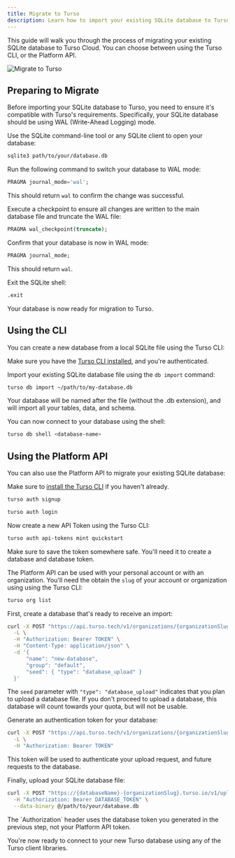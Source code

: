 ```yaml
---
title: Migrate to Turso
description: Learn how to import your existing SQLite database to Turso.
---
```


This guide will walk you through the process of migrating your existing SQLite database to Turso Cloud. You can choose between using the Turso CLI, or the Platform API.

<Frame>

![Migrate to Turso](/images/cloud/import.png)

</Frame>

## Preparing to Migrate

Before importing your SQLite database to Turso, you need to ensure it's compatible with Turso's requirements. Specifically, your SQLite database should be using WAL (Write-Ahead Logging) mode.

<Steps>

<Step title="Open your SQLite database">

Use the SQLite command-line tool or any SQLite client to open your database:

```bash
sqlite3 path/to/your/database.db
```

</Step>

<Step title="Set WAL journal mode">

Run the following command to switch your database to WAL mode:

```sql
PRAGMA journal_mode='wal';
```

This should return `wal` to confirm the change was successful.

</Step>

<Step title="Checkpoint and truncate the WAL file">

Execute a checkpoint to ensure all changes are written to the main database file and truncate the WAL file:

```sql
PRAGMA wal_checkpoint(truncate);
```

</Step>

<Step title="Verify the journal mode">

Confirm that your database is now in WAL mode:

```sql
PRAGMA journal_mode;
```

This should return `wal`.

</Step>

<Step title="Close the database">

Exit the SQLite shell:

```sql
.exit
```

Your database is now ready for migration to Turso.

</Step>

</Steps>

## Using the CLI

You can create a new database from a local SQLite file using the Turso CLI:

<Steps>

<Step title="Install the Turso CLI">

Make sure you have the [Turso CLI installed](/cli/introduction), and you're authenticated.

</Step>

<Step title="Import your SQLite Database">

Import your existing SQLite database file using the `db import` command:

```bash
turso db import ~/path/to/my-database.db
```

<Note>
  Your database will be named after the file (without the .db extension), and
  will import all your tables, data, and schema.
</Note>

</Step>

<Step title="Connect to your database">

You can now connect to your database using the shell:

```bash
turso db shell <database-name>
```

</Step>

</Steps>

## Using the Platform API

You can also use the Platform API to migrate your existing SQLite database:

<Steps>

<Step title="Signup or Login using the Turso CLI">

Make sure to [install the Turso CLI](/cli/installation) if you haven't
already.

<CodeGroup>

```bash Signup
turso auth signup
```

```bash Login
turso auth login
```

</CodeGroup>

</Step>

<Step title="Create a new Platform API Token">

Now create a new API Token using the Turso CLI:

```bash
turso auth api-tokens mint quickstart
```

<Info>

Make sure to save the token somewhere safe. You'll need it to create a database and database token.

</Info>

</Step>

<Step title="Retrieve your account or organization slug">

The Platform API can be used with your personal account or with an organization. You'll need the obtain the `slug` of your account or organization using using the Turso CLI:

```bash
turso org list
```

</Step>

<Step title="Create a Database for Import">
First, create a database that's ready to receive an import:

```bash
curl -X POST "https://api.turso.tech/v1/organizations/{organizationSlug}/databases" \
  -L \
  -H "Authorization: Bearer TOKEN" \
  -H "Content-Type: application/json" \
  -d '{
      "name": "new-database",
      "group": "default",
      "seed": { "type": "database_upload" }
  }'
```

<Note>

The `seed` parameter with `"type": "database_upload"` indicates that you plan to upload a database file. If you don't proceed to upload a database, this database will count towards your quota, but will not be usable.

</Note>

</Step>

<Step title="Create a Database Token">

Generate an authentication token for your database:

```bash
curl -X POST "https://api.turso.tech/v1/organizations/{organizationSlug}/databases/{databaseName}/auth/tokens" \
  -L \
  -H "Authorization: Bearer TOKEN"
```

This token will be used to authenticate your upload request, and future requests to the database.

</Step>

<Step title="Upload Your SQLite Database">
Finally, upload your SQLite database file:

```bash
curl -X POST "https://{databaseName}-{organizationSlug}.turso.io/v1/upload" \
  -H "Authorization: Bearer DATABASE_TOKEN" \
  --data-binary @/path/to/your/database.db
```

<Note>
  The `Authorization` header uses the database token you generated in the
  previous step, not your Platform API token.
</Note>

</Step>

</Steps>

You're now ready to connect to your new Turso database using any of the Turso client libraries.

<Snippet file="all-sdks.mdx" />
